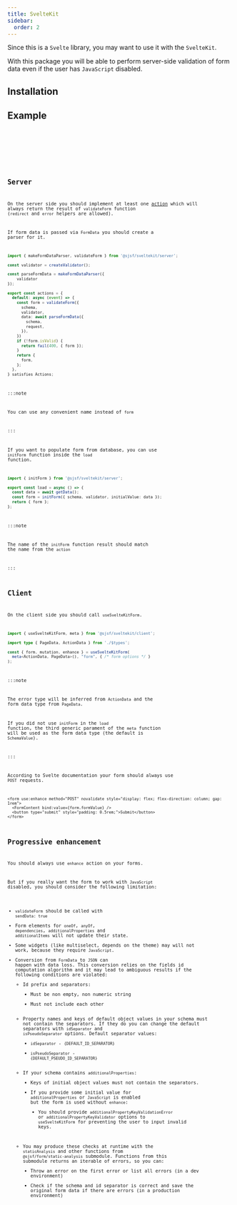 ```yaml
---
title: SvelteKit
sidebar:
  order: 2
---
```





Since this is a `Svelte` library, you may want to use it with the `SvelteKit`.

With this package you will be able to perform server-side validation of form data
even if the user has `JavaScript` disabled.

## Installation

<Npm pkg="@sjsf/form @sjsf/sveltekit" />

## Example

<Tabs>
  <TabItem label='+page.svelte' >
    <Code code={clientCode} lang='svelte' />
  </TabItem>
  <TabItem label='+page.server.ts'>
    <Code code={serverCode} lang='typescript' />
  </TabItem>
</Tabs>

## Server

On the server side you should implement at least one [action](https://svelte.dev/docs/kit/form-actions)
which will always return the result of `validateForm` function (`redirect` and `error` helpers are allowed).

If form data is passed via `FormData` you should create a parser for it.

```typescript
import { makeFormDataParser, validateForm } from '@sjsf/sveltekit/server';

const validator = createValidator();

const parseFormData = makeFormDataParser({
	validator
});

export const actions = {
  default: async (event) => {
    const form = validateForm({
      schema,
      validator,
      data: await parseFormData({
        schema,
        request,
      }),
    })
    if (!form.isValid) {
      return fail(400, { form });
    }
    return {
      form,
    };
  },
} satisfies Actions;
```

:::note

You can use any convenient name instead of `form`

:::

If you want to populate form from database, you can use `initForm` function inside the `load` function.

```typescript
import { initForm } from '@sjsf/sveltekit/server';

export const load = async () => {
  const data = await getData();
  const form = initForm({ schema, validator, initialValue: data });
  return { form };
};
```

:::note

The name of the `initForm` function result should match the name from the `action`

:::

## Client

On the client side you should call `useSvelteKitForm`.

```typescript
import { useSvelteKitForm, meta } from '@sjsf/sveltekit/client';

import type { PageData, ActionData } from './$types';

const { form, mutation, enhance } = useSvelteKitForm(
  meta<ActionData, PageData>(), "form", { /* form options */ }
);
```

:::note

The error type will be inferred from `ActionData` and the form data type from `PageData`.

If you did not use `initForm` in the `load` function,
the third generic parament of the `meta` function will be used as the form data type
(the default is `SchemaValue`).

:::

According to Svelte documentation your form should always use `POST` requests.

```svelte
<form use:enhance method="POST" novalidate style="display: flex; flex-direction: column; gap: 1rem">
  <FormContent bind:value={form.formValue} />
  <button type="submit" style="padding: 0.5rem;">Submit</button>
</form>
```

## Progressive enhancement

You should always use `enhance` action on your forms.

But if you really want the form to work with `JavaScript` disabled, you should consider the following limitation:

- `validateForm` should be called with `sendData: true`
- Form elements for `oneOf`, `anyOf`, `dependencies`, `additionalProperties` and `additionalItems`
will not update their state.
- Some widgets (like multiselect, depends on the theme) may will not work, because they require `JavaScript`.
- Conversion from `FormData` to `JSON` can happen with data loss.
This conversion relies on the fields id computation algorithm and
it may lead to ambiguous results if the following conditions are violated:
  - Id prefix and separators:
    - Must be non empty, non numeric string
    - Must not include each other
  - Property names and keys of default object values in your schema must not contain the separators.
    If they do you can change the default separators with `idSeparator` and `isPseudoSeparator` options.
    Default separator values:
      - `idSeparator` - <code>{DEFAULT_ID_SEPARATOR}</code>
      - `isPseudoSeparator` - <code>{DEFAULT_PSEUDO_ID_SEPARATOR}</code>
  - If your schema contains `additionalProperties`:
    - Keys of initial object values must not contain the separators.
    - If you provide some initial value for `additionalProperties` or `JavaScript` is enabled but the form is used without `enhance`:
      - You should provide `additionalPropertyKeyValidationError` or `additionalPropertyKeyValidator` options to `useSvelteKitForm` for preventing the user to input invalid keys.
  - You may produce these checks at runtime with the `staticAnalysis` and other functions from `@sjsf/form/static-analysis` submodule.
    Functions from this submodule returns an iterable of errors, so you can:
    - Throw an error on the first error or list all errors (in a dev environment)
    - Check if the schema and id separator is correct and save the original form data if there are errors (in a production environment)
